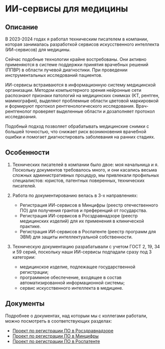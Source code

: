 # ИИ-сервисы для медицины

## Описание

В 2023-2024 годах я работал техническим писателем в компании, которая занималась разработкой сервисов искусственного интеллекта (ИИ-сервисов) для медицины.

Сейчас подобные технологии крайне востребованы. Они активно применяются в системе поддержки принятия врачебных решений (ППВР) в области лучевой диагностики. При проведении инструментальных исследований пациентов.

ИИ-сервисы встраиваются в информационную систему медицинской организации. Методом компьютерного зрения нейронные сети распознают признаки патологий на медицинских снимках (КТ, рентген, маммография), выделяют проблемные области цветовой маркировкой и формируют протокол рентгенологического исследования. Врач-рентгенолог проверяет выделенные области и дозаполняет протокол исследвоания.

Подобный подход позволяет обрабатывать медицинские снимки с большей точностью, что снижает риск возникновения врачебной ошибки и помогает диагностировать заболевания на ранних стадиях. 

## Особенности

1. Технических писателей в компании было двое: моя начальница и я. Поскольку документов требовалось много, и они касались весьма сложных административных процедур, мы привлекали профильных специалистов: юристов, патентных поверенных, технических писателей.

2. Работа по документированию велась в 3-х направлениях:

	- Регистрация ИИ-сервисов в Минцифры (реестр отечественного ПО) для получения грантов и преференций от государства.
	- Регистрация ИИ-сервисов в Росздравнадзоре (реестр медицинских изделий) для их применения в клинической практике.
	- Регистрация ИИ-сервисов в Роспатенте (реестр программ для ЭВМ) для защиты интеллектуальной собственности.

2. Техническую документацию разрабатывали с учетом ГОСТ 2, 19, 34 и 59 серий, поскольку наши ИИ-сервисы подпадали сразу под 3 категории:

	- медицинское изделие, подлежащее государственной регистрации;
	- программное обеспечение, входящее в состав автоматизированной информационной системы;
	- сервис искусственного интеллекта в медицине.

## Документы

Подробнее о документах, над которым мы с коллегами работали, можно посмотреть в соответствующих разделах:

- [Проект по регистрации ПО в Росздравнадзоре](../projects/registratsiya-po-v-roszdravnadzore)
- [Проект по регистрации ПО в Минцифры](../projects/registratsiya-po-v-reyestre-mintsifry)
- [Проект по регистрации ПО в Роспатенте](../projects/registratsiya-po-v-rospatente)
